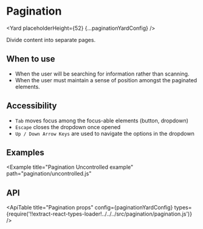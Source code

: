 <!--
Copyright (c) Uber Technologies, Inc.

This source code is licensed under the MIT license found in the
LICENSE file in the root directory of this source tree.
-->






# Pagination

<Yard placeholderHeight={52} {...paginationYardConfig} />

Divide content into separate pages.

## When to use

- When the user will be searching for information rather than scanning.
- When the user must maintain a sense of position amongst the paginated elements.

## Accessibility

- `Tab` moves focus among the focus-able elements (button, dropdown)
- `Escape` closes the dropdown once opened
- `Up / Down Arrow Keys` are used to navigate the options in the dropdown

## Examples

<Example title="Pagination Controlled example" path="pagination/controlled.js">
  <Controlled />
</Example>

<Example
  title="Pagination Uncontrolled example"
  path="pagination/uncontrolled.js"
>
  <Uncontrolled />
</Example>

<Example title="Pagination with Custom Labels" path="pagination/labels.js">
  <Labels />
</Example>

<Example title="Pagination with Overrides" path="pagination/overrides.js">
  <Customization />
</Example>

## API

<ApiTable
  title="Pagination props"
  config={paginationYardConfig}
  types={require('!!extract-react-types-loader!../../../src/pagination/pagination.js')}
/>

<Exports
  component={PaginationExports}
  title="Pagination exports"
  path="baseui/pagination"
/>
